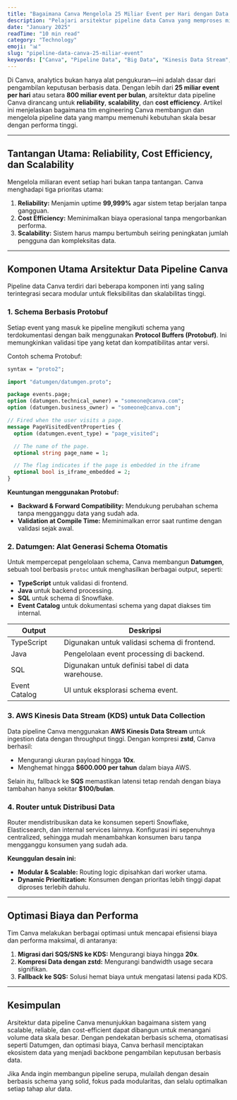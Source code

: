```yaml
---
title: "Bagaimana Canva Mengelola 25 Miliar Event per Hari dengan Data Pipeline yang Scalable dan Reliable"
description: "Pelajari arsitektur pipeline data Canva yang memproses miliaran event setiap hari dengan efisiensi tinggi dan uptime 99,999%."
date: "January 2025"
readTime: "10 min read"
category: "Technology"
emoji: "📊"
slug: "pipeline-data-canva-25-miliar-event"
keywords: ["Canva", "Pipeline Data", "Big Data", "Kinesis Data Stream", "Protobuf", "Datumgen", "Scalability", "Reliability", "Cost Optimization"]
---
```


Di Canva, analytics bukan hanya alat pengukuran—ini adalah dasar dari pengambilan keputusan berbasis data. Dengan lebih dari **25 miliar event per hari** atau setara **800 miliar event per bulan**, arsitektur data pipeline Canva dirancang untuk **reliability**, **scalability**, dan **cost efficiency**. Artikel ini menjelaskan bagaimana tim engineering Canva membangun dan mengelola pipeline data yang mampu memenuhi kebutuhan skala besar dengan performa tinggi.

---

## Tantangan Utama: Reliability, Cost Efficiency, dan Scalability

Mengelola miliaran event setiap hari bukan tanpa tantangan. Canva menghadapi tiga prioritas utama:

1. **Reliability:** Menjamin uptime **99,999%** agar sistem tetap berjalan tanpa gangguan.
2. **Cost Efficiency:** Meminimalkan biaya operasional tanpa mengorbankan performa.
3. **Scalability:** Sistem harus mampu bertumbuh seiring peningkatan jumlah pengguna dan kompleksitas data.

---

## Komponen Utama Arsitektur Data Pipeline Canva

Pipeline data Canva terdiri dari beberapa komponen inti yang saling terintegrasi secara modular untuk fleksibilitas dan skalabilitas tinggi.

### 1. **Schema Berbasis Protobuf**

Setiap event yang masuk ke pipeline mengikuti schema yang terdokumentasi dengan baik menggunakan **Protocol Buffers (Protobuf)**. Ini memungkinkan validasi tipe yang ketat dan kompatibilitas antar versi.

Contoh schema Protobuf:

```protobuf
syntax = "proto2";

import "datumgen/datumgen.proto";

package events.page;
option (datumgen.technical_owner) = "someone@canva.com";
option (datumgen.business_owner) = "someone@canva.com";

// Fired when the user visits a page.
message PageVisitedEventProperties {
  option (datumgen.event_type) = "page_visited";

  // The name of the page.
  optional string page_name = 1;

  // The flag indicates if the page is embedded in the iframe
  optional bool is_iframe_embedded = 2;
}
```

**Keuntungan menggunakan Protobuf:**
- **Backward & Forward Compatibility:** Mendukung perubahan schema tanpa mengganggu data yang sudah ada.
- **Validation at Compile Time:** Meminimalkan error saat runtime dengan validasi sejak awal.

### 2. **Datumgen: Alat Generasi Schema Otomatis**

Untuk mempercepat pengelolaan schema, Canva membangun **Datumgen**, sebuah tool berbasis `protoc` untuk menghasilkan berbagai output, seperti:

- **TypeScript** untuk validasi di frontend.
- **Java** untuk backend processing.
- **SQL** untuk schema di Snowflake.
- **Event Catalog** untuk dokumentasi schema yang dapat diakses tim internal.

<table>
  <thead>
    <tr>
      <th>Output</th>
      <th>Deskripsi</th>
    </tr>
  </thead>
  <tbody>
    <tr>
      <td>TypeScript</td>
      <td>Digunakan untuk validasi schema di frontend.</td>
    </tr>
    <tr>
      <td>Java</td>
      <td>Pengelolaan event processing di backend.</td>
    </tr>
    <tr>
      <td>SQL</td>
      <td>Digunakan untuk definisi tabel di data warehouse.</td>
    </tr>
    <tr>
      <td>Event Catalog</td>
      <td>UI untuk eksplorasi schema event.</td>
    </tr>
  </tbody>
</table>

### 3. **AWS Kinesis Data Stream (KDS) untuk Data Collection**

Data pipeline Canva menggunakan **AWS Kinesis Data Stream** untuk ingestion data dengan throughput tinggi. Dengan kompresi **zstd**, Canva berhasil:

- Mengurangi ukuran payload hingga **10x**.
- Menghemat hingga **$600.000 per tahun** dalam biaya AWS.

Selain itu, fallback ke **SQS** memastikan latensi tetap rendah dengan biaya tambahan hanya sekitar **$100/bulan**.

### 4. **Router untuk Distribusi Data**

Router mendistribusikan data ke konsumen seperti Snowflake, Elasticsearch, dan internal services lainnya. Konfigurasi ini sepenuhnya centralized, sehingga mudah menambahkan konsumen baru tanpa mengganggu konsumen yang sudah ada.

**Keunggulan desain ini:**
- **Modular & Scalable:** Routing logic dipisahkan dari worker utama.
- **Dynamic Prioritization:** Konsumen dengan prioritas lebih tinggi dapat diproses terlebih dahulu.

---

## Optimasi Biaya dan Performa

Tim Canva melakukan berbagai optimasi untuk mencapai efisiensi biaya dan performa maksimal, di antaranya:

1. **Migrasi dari SQS/SNS ke KDS:** Mengurangi biaya hingga **20x**.
2. **Kompresi Data dengan zstd:** Mengurangi bandwidth usage secara signifikan.
3. **Fallback ke SQS:** Solusi hemat biaya untuk mengatasi latensi pada KDS.

---

## Kesimpulan

Arsitektur data pipeline Canva menunjukkan bagaimana sistem yang scalable, reliable, dan cost-efficient dapat dibangun untuk menangani volume data skala besar. Dengan pendekatan berbasis schema, otomatisasi seperti Datumgen, dan optimasi biaya, Canva berhasil menciptakan ekosistem data yang menjadi backbone pengambilan keputusan berbasis data.

Jika Anda ingin membangun pipeline serupa, mulailah dengan desain berbasis schema yang solid, fokus pada modularitas, dan selalu optimalkan setiap tahap alur data.